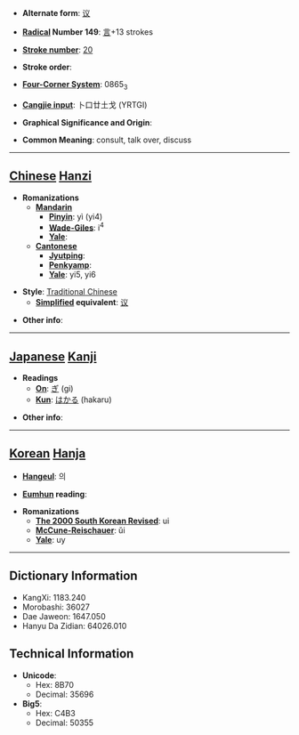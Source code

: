 * '''Alternate form''': [[议]]

* '''[[Wiktionary:Chinese radical index| Radical]] Number 149''': [[Wiktionary:Chinese radical index 言|言]]+13 strokes

* '''[[Wiktionary:Chinese total strokes index|Stroke number]]''': [[Wiktionary:Chinese total strokes index 20|20]]

* '''Stroke order''': 

* '''[[Wiktionary:Chinese four corner index|Four-Corner System]]''': 0865<sub>3</sub>

* '''[[Wiktionary:Chinese Cangjie index|Cangjie input]]''': 卜口廿土戈 (YRTGI)

* '''Graphical Significance and Origin''': 

* '''Common Meaning''': consult, talk over, discuss

----

== [[Chinese]] [[Hanzi]] ==

* '''Romanizations'''
** '''[[Mandarin]]'''
*** '''[[Pinyin]]''': yì (yi4)
*** '''[[Wade-Giles]]''': i<sup>4</sup>
*** '''[[Yale]]''': 
** '''[[Cantonese]]'''
*** '''[[Jyutping]]''':
*** '''[[Penkyamp]]''': 
*** '''[[Yale]]''': yi5, yi6

* '''Style''': [[Traditional Chinese]] 
** '''[[Simplified Chinese|Simplified]] equivalent''': [[议]]

* '''Other info''': 

----

== [[Japanese]] [[Kanji]] ==

* '''Readings'''
** '''[[On]]''': [[ぎ]] (gi)
** '''[[Kun]]''': [[はかる]] (hakaru)

* '''Other info''':  

----

== [[Korean]] [[Hanja]] ==

* '''[[Hangeul]]''': 의

* '''[[Eumhun]] reading''': 

* '''Romanizations'''
** '''[[The 2000 South Korean Revised Romanization|The 2000 South Korean Revised]]''': ui
** '''[[McCune-Reischauer]]''': ŭi
** '''[[Yale]]''': uy

----

== Dictionary Information ==

* KangXi: 1183.240
* Morobashi: 36027
* Dae Jaweon: 1647.050
* Hanyu Da Zidian: 64026.010

== Technical Information ==

* '''Unicode''':
** Hex: 8B70
** Decimal: 35696
* '''Big5''':
** Hex: C4B3
** Decimal: 50355